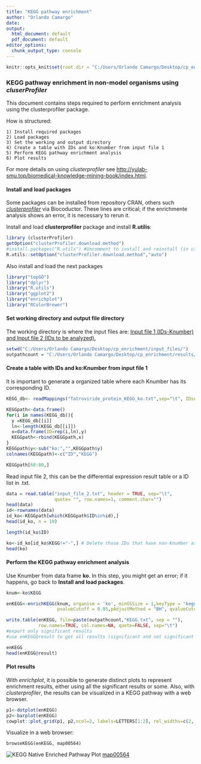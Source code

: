 ```yaml
---
title: "KEGG pathway enrichment"
author: "Orlando Camargo"
date:
output:
  html_document: default
  pdf_document: default
editor_options:
  chunk_output_type: console
---
```


```r
knitr::opts_knit$set(root.dir = "C:/Users/Orlando Camargo/Desktop/cp_enrichment/input_files/")
```

### KEGG pathway enrichment in non-model organisms using *cluserProfiler*

This document contains steps required to perform enrichment analysis using the clusterprofiler package.

How is structured: 


``` kegg_enrichment
1) Install required packages
2) Load packages
3) Set the working and output directory
4) Create a table with IDs and ko:Knumber from input file 1
5) Perform KEGG pathway enrichment analysis
6) Plot results
```


For more details on using *clusterprofiler* see <http://yulab-smu.top/biomedical-knowledge-mining-book/index.html>.

#### Install and load packages

Some packages can be installed from repository CRAN, others such [*clusterprofiler*](https://bioconductor.org/packages/release/bioc/html/clusterProfiler.html) via Biocoductor. These lines are critical; if the enrichmente analysis shows an error, it is necessary to rerun it.

Install and load **clusterprofiler** package and install **R.utilis**:

```r
library (clusterProfiler)
getOption("clusterProfiler.download.method")
#install.packages("R.utils") #Uncomment to install and reinstall (in case of error).
R.utils::setOption("clusterProfiler.download.method","auto")
```

Also install and load the next packages

```r
library("topGO")
library("dplyr")
library("R.utils")
library("ggplot2")
library("enrichplot")
library("RColorBrewer")
```

#### Set working directory and output file directory

The working directory is where the input files are: [Input file 1 (IDs-Knumber) and Input file 2 (IDs to be analyzed).](https://github.com/OrlanC/cp_enrichment)

```r
setwd("C:/Users/Orlando Camargo/Desktop/cp_enrichment/input_files/")
outpathcount = "C:/Users/Orlando Camargo/Desktop/cp_enrichment/results/"
```

#### Create a table with IDs and ko:Knumber from input file 1

It is important to generate a organized table where each Knumber has its corresponding ID.

```r
KEGG_db<- readMappings("Tatroviride_protein_KEGG_ko.txt",sep="\t", IDsep = ",")

KEGGpath<-data.frame()
for(i in names(KEGG_db)){
  y =KEGG_db[[i]]
  ln<-length(KEGG_db[[i]])
  x=data.frame(ID=rep(i,ln),y)
  KEGGpath<-rbind(KEGGpath,x)
}
KEGGpath$y<-sub("ko:","",KEGGpath$y)
colnames(KEGGpath)<-c("ID","KEGG")

KEGGpath[60:80,]
```

Read input file 2, this can be the differential expression result table or a ID list in .txt.

```r

data = read.table("input_file_2.txt", header = TRUE, sep="\t",  
                  quote= "", row.names=1, comment.char="")
head(data)
id<-rownames(data)
id_ko<-KEGGpath[which(KEGGpath$ID%in%id),]
head(id_ko, n = 10)

length(id_ko$ID)

ko<-id_ko[id_ko$KEGG!="-",] # Delete those IDs that have non-Knumber associated.
head(ko)
```

#### Perform the KEGG pathway enrichment analysis

Use Knumber from data frame **ko**. In this step, you might get an error; if it happens, go back to **Install and load packages**.

```r
knum<-ko$KEGG

enKEGG<-enrichKEGG(knum, organism = 'ko', minGSSize = 1,keyType = "kegg", 
                   pvalueCutoff = 0.05,pAdjustMethod = "BH", qvalueCutoff = 1)

write.table(enKEGG, file=paste(outpathcount,"KEGG.txt", sep = ""), 
            row.names=TRUE, col.names=NA, quote=FALSE, sep="\t") 
#export only significant results
#use enKEGG@result to get all results (significant and not significant results)

enKEGG
head(enKEGG@result)

```

#### Plot results

With *enrichplot*, it is possible to generate distinct plots to represent enrichment results, either using all the significant results or some. Also, with *clusterprofiler*, the results can be visualized in a KEGG pathway with a web browser.

```r
p1<-dotplot(enKEGG)
p2<-barplot(enKEGG)
cowplot::plot_grid(p1, p2,ncol=2, labels=LETTERS[1:2], rel_widths=c(2, 2))
```

Visualize in a web browser:

    browseKEGG(enKEGG, map00564)

![KEGG Native Enriched Pathway Plot](results/map00564.png) [map00564](https://www.kegg.jp/kegg-bin/show_pathway?map00564/K13621/K01126/K13507/K18696/K16369/K00006/K00111/K01114/K01115)
